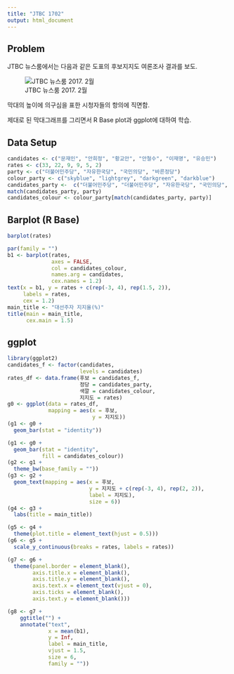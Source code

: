 ```yaml
---
title: "JTBC 1702"
output: html_document
---
```


## Problem

JTBC 뉴스룸에서는 다음과 같은 도표의 후보지지도 여론조사 결과를 보도. 

![JTBC 뉴스룸 2017. 2월](../pics/poll_2017_JTBC.jpg)

막대의 높이에 의구심을 표한 시청자들의 항의에 직면함. 

제대로 된 막대그래프를 그리면서 R Base plot과 ggplot에 대하여 학습.


## Data Setup

```r
candidates <- c("문재인", "안희정", "황교안", "안철수", "이재명", "유승민") 
rates <- c(33, 22, 9, 9, 5, 2)
party <- c("더불어민주당", "자유한국당", "국민의당", "바른정당")
colour_party <- c("skyblue", "lightgrey", "darkgreen", "darkblue")
candidates_party <-  c("더불어민주당", "더불어민주당", "자유한국당", "국민의당", "더불어민주당", "바른정당")
match(candidates_party, party)
candidates_colour <- colour_party[match(candidates_party, party)]
```

<P style = "page-break-before:always">

## Barplot (R Base)

```r
barplot(rates)
```

<P style = "page-break-before:always">

```r
par(family = "")
b1 <- barplot(rates, 
              axes = FALSE, 
              col = candidates_colour, 
              names.arg = candidates,
              cex.names = 1.2)
text(x = b1, y = rates + c(rep(-3, 4), rep(1.5, 2)), 
     labels = rates, 
     cex = 1.2)
main_title <- "대선주자 지지율(%)"
title(main = main_title, 
      cex.main = 1.5)
```

<P style = "page-break-before:always">

## ggplot

```r
library(ggplot2)
candidates_f <- factor(candidates, 
                       levels = candidates)
rates_df <- data.frame(후보 = candidates_f, 
                       정당 = candidates_party, 
                       색깔 = candidates_colour,
                       지지도 = rates)
g0 <- ggplot(data = rates_df, 
             mapping = aes(x = 후보, 
                           y = 지지도))
(g1 <- g0 +
  geom_bar(stat = "identity"))
```

<P style = "page-break-before:always">

```r
(g1 <- g0 +
  geom_bar(stat = "identity", 
           fill = candidates_colour))
(g2 <- g1 +
  theme_bw(base_family = ""))
(g3 <- g2 +
  geom_text(mapping = aes(x = 후보, 
                          y = 지지도 + c(rep(-3, 4), rep(2, 2)), 
                          label = 지지도), 
                          size = 6))
(g4 <- g3 +
  labs(title = main_title))
```

<P style = "page-break-before:always">

```r
(g5 <- g4 +
  theme(plot.title = element_text(hjust = 0.5)))
(g6 <- g5 +
  scale_y_continuous(breaks = rates, labels = rates))
```

<P style = "page-break-before:always">

```r
(g7 <- g6 +
  theme(panel.border = element_blank(),
        axis.title.x = element_blank(),
        axis.title.y = element_blank(),
        axis.text.x = element_text(vjust = 0),
        axis.ticks = element_blank(), 
        axis.text.y = element_blank()))
```

<P style = "page-break-before:always">

```r
(g8 <- g7 +
    ggtitle("") +
    annotate("text", 
             x = mean(b1), 
             y = Inf, 
             label = main_title, 
             vjust = 1.5, 
             size = 6,
             family = ""))
```
